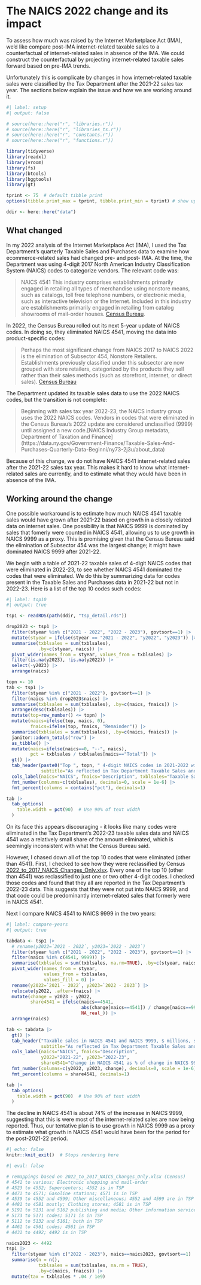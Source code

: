 # The NAICS 2022 change and its impact

To assess how much was raised by the Internet Marketplace Act (IMA), we'd like compare post-IMA internet-related taxable sales to a counterfactual of internet-related sales in absence of the IMA. We could construct the counterfactual by projecting internet-related taxable sales forward based on pre-IMA trends.

Unfortunately this is complicate by changes in how internet-related taxable sales were classified by the Tax Department after the 2021-22 sales tax year. The sections below explain the issue and how we are working around it.

```r
#| label: setup
#| output: false

# source(here::here("r", "libraries.r"))
# source(here::here("r", "libraries_ts.r"))
# source(here::here("r", "constants.r"))
# source(here::here("r", "functions.r"))

library(tidyverse)
library(readxl)
library(vroom)
library(fs)
library(btools)
library(bggtools)
library(gt)

tprint <- 75  # default tibble print
options(tibble.print_max = tprint, tibble.print_min = tprint) # show up to tprint rows

ddir <- here::here("data")

```

## What changed

In my 2022 analysis of the Internet Marketplace Act (IMA), I used the Tax Department's quarterly Taxable Sales and Purchases data to examine how ecommerce-related sales had changed pre- and post- IMA. At the time, the Department was using 4-digit 2017 North American Industry Classification System (NAICS) codes to categorize vendors. The relevant code was:

> NAICS 4541 This industry comprises establishments primarily engaged in retailing all types of merchandise using nonstore means, such as catalogs, toll free telephone numbers, or electronic media, such as interactive television or the Internet. Included in this industry are establishments primarily engaged in retailing from catalog showrooms of mail-order houses. [Census Bureau](https://www.census.gov/naics/reference_files_tools/2017_NAICS_Manual.pdf).

In 2022, the Census Bureau rolled out its next 5-year update of NAICS codes. In doing so, they eliminated NAICS 4541, moving the data into product-specific codes:

> Perhaps the most significant change from NAICS 2017 to NAICS 2022 is the elimination of Subsector 454, Nonstore Retailers. Establishments previously classified under this subsector are now grouped with store retailers, categorized by the products they sell rather than their sales methods (such as storefront, internet, or direct sales). [Census Bureau](https://www.census.gov/library/reference/code-lists/naics/2022/implementation-timeline.html)

The Department updated its taxable sales data to use the 2022 NAICS codes, but the transition is not complete:

> Beginning with sales tax year 2022-23, the NAICS industry group uses the 2022 NAICS codes. Vendors in codes that were eliminated in the Census Bureau’s 2022 update are considered unclassified (9999) until assigned a new code.\[NAICS Industry Group metadata, Department of Taxation and Finance\](https://data.ny.gov/Government-Finance/Taxable-Sales-And-Purchases-Quarterly-Data-Beginni/ny73-2j3u/about_data)

Because of this change, we do not have NAICS 4541 internet-related sales after the 2021-22 sales tax year. This makes it hard to know what internet-related sales are currently, and to estimate what they would have been in absence of the IMA.

## Working around the change

One possible workaround is to estimate how much NAICS 4541 taxable sales would have grown after 2021-22 based on growth in a closely related data on internet sales. One possibility is that NAICS 9999 is dominated by sales that fomerly were counted in NAICS 4541, allowing us to use growth in NAICS 9999 as a proxy. This is promising given that the Census Bureau said the elimination of Subsector 454 was the largest change; it might have dominated NAICS 9999 after 2021-22.

We begin with a table of 2021-22 taxable sales of 4-digit NAICS codes that were eliminated in 2022-23, to see whether NAICS 4541 dominated the codes that were eliminated. We do this by summarizing data for codes present in the Taxable Sales and Purchases data in 2021-22 but not in 2022-23. Here is a list of the top 10 codes such codes:

```r
#| label: top10
#| output: true

tsp1 <- readRDS(path(ddir, "tsp_detail.rds"))

drop2023 <- tsp1 |> 
  filter(styear %in% c("2021 - 2022", "2022 - 2023"), govtsort==1) |> 
  mutate(styear = ifelse(styear == "2021 - 2022", "y2022", "y2023")) |>
  summarise(txblsales = sum(txblsales),
            .by=c(styear, naics)) |> 
  pivot_wider(names_from = styear, values_from = txblsales) |>
  filter(is.na(y2023), !is.na(y2022)) |> 
  select(-y2023) |> 
  arrange(naics)

topn <- 10
tab <- tsp1 |> 
  filter(styear %in% c("2021 - 2022"), govtsort==1) |> 
  filter(naics %in% drop2023$naics) |> 
  summarise(txblsales = sum(txblsales), .by=c(naics, fnaics)) |> 
  arrange(desc(txblsales)) |> 
  mutate(top=row_number() <= topn) |> 
  mutate(naics=ifelse(top, naics, 0),
         fnaics=ifelse(top, fnaics, "Remainder")) |> 
  summarise(txblsales = sum(txblsales), .by=c(naics, fnaics)) |>
  janitor::adorn_totals("row") |>
  as_tibble() |> 
  mutate(naics=ifelse(naics==0, "--", naics),
         pct = txblsales / txblsales[naics=="Total"]) |>
  gt() |> 
  tab_header(paste0("Top ", topn, " 4-digit NAICS codes in 2021-2022 with no 2022-2023 equivalent"),
             subtitle="As reflected in Tax Department Taxable Sales and Purchases Data") |>
  cols_label(naics="NAICS", fnaics="Description", txblsales="Taxable Sales ($ millions)", pct="Percent of Total") |> 
  fmt_number(columns=c(txblsales), decimals=0, scale = 1e-6) |> 
  fmt_percent(columns = contains("pct"), decimals=1)

tab |> 
  tab_options(
    table.width = pct(90)  # Use 90% of text width
  )

```

On its face this appears discouraging - it looks like many codes were eliminated in the Tax Department's 2022-23 taxable sales data and NAICS 4541 was a relatively small share of the amount eliminated, which is seemingly inconsistent with what the Census Bureau said.

However, I chased down all of the top 10 codes that were eliminated (other than 4541). First, I checked to see how they were reclassified by Census [2022_to_2017_NAICS_Changes_Only.xlsx](https://www.census.gov/naics/concordances/2022_to_2017_NAICS_Changes_Only.xlsx). Every one of the top 10 (other than 4541) was reclassified to just one or two other 4-digit codes. I checked those codes and found that they all are reported in the Tax Department's 2022-23 data. This suggests that they were not put into NAICS 9999, and that code could be predominantly internet-related sales that formerly were in NAICS 4541.

Next I compare NAICS 4541 to NAICS 9999 in the two years:

```r
#| label: compare-years
#| output: true

tabdata <- tsp1 |> 
  # rename(y2022=`2021 - 2022`, y2023=`2022 - 2023`)
  filter(styear %in% c("2021 - 2022", "2022 - 2023"), govtsort==1) |> 
  filter(naics %in% c(4541, 9999)) |> 
  summarise(txblsales = sum(txblsales, na.rm=TRUE), .by=c(styear, naics, fnaics)) |> 
  pivot_wider(names_from = styear, 
              values_from = txblsales,
              values_fill = 0) |> 
  rename(y2022=`2021 - 2022`, y2023=`2022 - 2023`) |> 
  relocate(y2022, .after=fnaics) |> 
  mutate(change = y2023 - y2022,
         share4541 = ifelse(naics==4541, 
                            abs(change[naics==4541]) / change[naics==9999],
                            NA_real_)) |> 
  arrange(naics)

tab <- tabdata |> 
  gt() |> 
  tab_header("Taxable sales in NAICS 4541 and NAICS 9999, $ millions, sales tax years",
             subtitle="As reflected in Tax Department Taxable Sales and Purchases data") |>
  cols_label(naics="NAICS", fnaics="Description", 
             y2022="2021-22", y2023="2022-23",
             share4541="Change in NAICS 4541 as % of change in NAICS 9999") |> 
  fmt_number(columns=c(y2022, y2023, change), decimals=0, scale = 1e-6) |> 
  fmt_percent(columns = share4541, decimals=1)

tab |> 
  tab_options(
    table.width = pct(90)  # Use 90% of text width
  )

```

The decline in NAICS 4541 is about 74% of the increase in NAICS 9999, suggesting that this is were most of the internet-related sales are now being reported. Thus, our tentative plan is to use growth in NAICS 9999 as a proxy to estimate what growth in NAICS 4541 would have been for the period for the post-2021-22 period.

```r
#| echo: false
knitr::knit_exit()  # Stops rendering here
```

```r
#| eval: false

# remappings based on 2022_to_2017_NAICS_Changes_Only.xlsx (Census)
# 4541 to various; Electronic shopping and mail-order
# 4523 to 4552; Supercenters; 4552 is in TSP
# 4471 to 4571; Gasoline stations; 4571 is in TSP
# 4539 to 4552 and 4599; Other miscellaneous; 4552 and 4599 are in TSP
# 4481 to 4581 mostly; Clothing stores; 4581 is in TSP
# 5191 to 5131 and 5162 publishing and media; Other information services; 5131 and 5162 in TSP
# 5173 to 5171 codes; 5171 is in TSP
# 5112 to 5132 and 5161; both in TSP
# 4461 to 4561 codes; 4561 in TSP
# 4431 to 4492; 4492 is in TSP

naics2023 <- 4492
tsp1 |> 
  filter(styear %in% c("2022 - 2023"), naics==naics2023, govtsort==1) |> 
  summarise(n = n(),
            txblsales = sum(txblsales, na.rm = TRUE),
            .by=c(naics, fnaics)) |> 
  mutate(tax = txblsales * .04 / 1e9)

```
